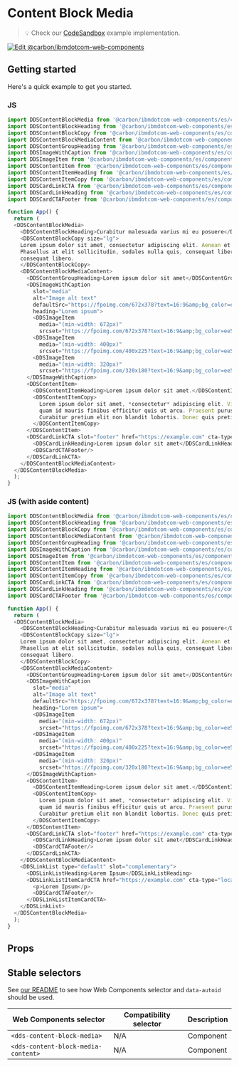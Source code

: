 
# Content Block Media

> 💡 Check our
> [CodeSandbox](https://githubbox.com/carbon-design-system/carbon-for-ibm-dotcom/tree/main/packages/web-components/examples/codesandbox/components-react/content-block-media)
> example implementation.

[![Edit @carbon/ibmdotcom-web-components](https://codesandbox.io/static/img/play-codesandbox.svg)](https://githubbox.com/carbon-design-system/carbon-for-ibm-dotcom/tree/main/packages/web-components/examples/codesandbox/components-react/content-block-media)

## Getting started

Here's a quick example to get you started.

### JS

```javascript
import DDSContentBlockMedia from '@carbon/ibmdotcom-web-components/es/components-react/content-block-media/content-block-media.js';
import DDSContentBlockHeading from '@carbon/ibmdotcom-web-components/es/components-react/content-block/content-block-heading.js';
import DDSContentBlockCopy from '@carbon/ibmdotcom-web-components/es/components-react/content-block/content-block-copy.js';
import DDSContentBlockMediaContent from '@carbon/ibmdotcom-web-components/es/components-react/content-block-media/content-block-media-content.js';
import DDSContentGroupHeading from '@carbon/ibmdotcom-web-components/es/components-react/content-group/content-group-heading.js';
import DDSImageWithCaption from '@carbon/ibmdotcom-web-components/es/components-react/image-with-caption/image-with-caption.js';
import DDSImageItem from '@carbon/ibmdotcom-web-components/es/components-react/image/image-item.js';
import DDSContentItem from '@carbon/ibmdotcom-web-components/es/components-react/content-item/content-item.js';
import DDSContentItemHeading from '@carbon/ibmdotcom-web-components/es/components-react/content-item/content-item-heading.js';
import DDSContentItemCopy from '@carbon/ibmdotcom-web-components/es/components-react/content-item/content-item-copy.js';
import DDSCardLinkCTA from '@carbon/ibmdotcom-web-components/es/components-react/cta/card-link-cta.js';
import DDSCardLinkHeading from '@carbon/ibmdotcom-web-components/es/components-react/card-link/card-link-heading.js';
import DDSCardCTAFooter from '@carbon/ibmdotcom-web-components/es/components-react/cta/card-cta-footer.js';

function App() {
  return (
  <DDSContentBlockMedia>
    <DDSContentBlockHeading>Curabitur malesuada varius mi eu posuere</DDSContentBlockHeading>
    <DDSContentBlockCopy size="lg">
    Lorem ipsum dolor sit amet, consectetur adipiscing elit. Aenean et ultricies est. Mauris iaculis eget dolor nec hendrerit.
    Phasellus at elit sollicitudin, sodales nulla quis, consequat libero. Phasellus at elit sollicitudin, sodales nulla quis,
    consequat libero.
    </DDSContentBlockCopy>
    <DDSContentBlockMediaContent>
      <DDSContentGroupHeading>Lorem ipsum dolor sit amet</DDSContentGroupHeading>
      <DDSImageWithCaption
        slot="media"
        alt="Image alt text"
        defaultSrc="https://fpoimg.com/672x378?text=16:9&amp;bg_color=ee5396&amp;text_color=161616"
        heading="Lorem ipsum">
        <DDSImageItem
          media="(min-width: 672px)"
          srcset="https://fpoimg.com/672x378?text=16:9&amp;bg_color=ee5396&amp;text_color=161616"/>
        <DDSImageItem
          media="(min-width: 400px)"
          srcset="https://fpoimg.com/400x225?text=16:9&amp;bg_color=ee5396&amp;text_color=161616"/>
        <DDSImageItem
          media="(min-width: 320px)"
          srcset="https://fpoimg.com/320x180?text=16:9&amp;bg_color=ee5396&amp;text_color=161616"/>
      </DDSImageWithCaption>
      <DDSContentItem>
        <DDSContentItemHeading>Lorem ipsum dolor sit amet.</DDSContentItemHeading>
        <DDSContentItemCopy>
          Lorem ipsum dolor sit amet, *consectetur* adipiscing elit. Vivamus sed interdum tortor. Sed id pellentesque diam. In ut
          quam id mauris finibus efficitur quis ut arcu. Praesent purus turpis, venenatis eget odio et, tincidunt bibendum sem.
          Curabitur pretium elit non blandit lobortis. Donec quis pretium odio, in dignissim sapien.
        </DDSContentItemCopy>
      </DDSContentItem>
      <DDSCardLinkCTA slot="footer" href="https://example.com" cta-type="local">
        <DDSCardLinkHeading>Lorem ipsum dolor sit amet</DDSCardLinkHeading>
        <DDSCardCTAFooter/>
      </DDSCardLinkCTA>
    </DDSContentBlockMediaContent>
  </DDSContentBlockMedia>
  );
}
```

### JS (with aside content)

```javascript
import DDSContentBlockMedia from '@carbon/ibmdotcom-web-components/es/components-react/content-block-media/content-block-media.js';
import DDSContentBlockHeading from '@carbon/ibmdotcom-web-components/es/components-react/content-block/content-block-heading.js';
import DDSContentBlockCopy from '@carbon/ibmdotcom-web-components/es/components-react/content-block/content-block-copy.js';
import DDSContentBlockMediaContent from '@carbon/ibmdotcom-web-components/es/components-react/content-block-media/content-block-media-content.js';
import DDSContentGroupHeading from '@carbon/ibmdotcom-web-components/es/components-react/content-group/content-group-heading.js';
import DDSImageWithCaption from '@carbon/ibmdotcom-web-components/es/components-react/image-with-caption/image-with-caption.js';
import DDSImageItem from '@carbon/ibmdotcom-web-components/es/components-react/image/image-item.js';
import DDSContentItem from '@carbon/ibmdotcom-web-components/es/components-react/content-item/content-item.js';
import DDSContentItemHeading from '@carbon/ibmdotcom-web-components/es/components-react/content-item/content-item-heading.js';
import DDSContentItemCopy from '@carbon/ibmdotcom-web-components/es/components-react/content-item/content-item-copy.js';
import DDSCardLinkCTA from '@carbon/ibmdotcom-web-components/es/components-react/cta/card-link-cta.js';
import DDSCardLinkHeading from '@carbon/ibmdotcom-web-components/es/components-react/card-link/card-link-heading.js';
import DDSCardCTAFooter from '@carbon/ibmdotcom-web-components/es/components-react/cta/card-cta-footer.js';

function App() {
  return (
  <DDSContentBlockMedia>
    <DDSContentBlockHeading>Curabitur malesuada varius mi eu posuere</DDSContentBlockHeading>
    <DDSContentBlockCopy size="lg">
    Lorem ipsum dolor sit amet, consectetur adipiscing elit. Aenean et ultricies est. Mauris iaculis eget dolor nec hendrerit.
    Phasellus at elit sollicitudin, sodales nulla quis, consequat libero. Phasellus at elit sollicitudin, sodales nulla quis,
    consequat libero.
    </DDSContentBlockCopy>
    <DDSContentBlockMediaContent>
      <DDSContentGroupHeading>Lorem ipsum dolor sit amet</DDSContentGroupHeading>
      <DDSImageWithCaption
        slot="media"
        alt="Image alt text"
        defaultSrc="https://fpoimg.com/672x378?text=16:9&amp;bg_color=ee5396&amp;text_color=161616"
        heading="Lorem ipsum">
        <DDSImageItem
          media="(min-width: 672px)"
          srcset="https://fpoimg.com/672x378?text=16:9&amp;bg_color=ee5396&amp;text_color=161616"/>
        <DDSImageItem
          media="(min-width: 400px)"
          srcset="https://fpoimg.com/400x225?text=16:9&amp;bg_color=ee5396&amp;text_color=161616"/>
        <DDSImageItem
          media="(min-width: 320px)"
          srcset="https://fpoimg.com/320x180?text=16:9&amp;bg_color=ee5396&amp;text_color=161616"/>
      </DDSImageWithCaption>
      <DDSContentItem>
        <DDSContentItemHeading>Lorem ipsum dolor sit amet.</DDSContentItemHeading>
        <DDSContentItemCopy>
          Lorem ipsum dolor sit amet, *consectetur* adipiscing elit. Vivamus sed interdum tortor. Sed id pellentesque diam. In ut
          quam id mauris finibus efficitur quis ut arcu. Praesent purus turpis, venenatis eget odio et, tincidunt bibendum sem.
          Curabitur pretium elit non blandit lobortis. Donec quis pretium odio, in dignissim sapien.
        </DDSContentItemCopy>
      </DDSContentItem>
      <DDSCardLinkCTA slot="footer" href="https://example.com" cta-type="local">
        <DDSCardLinkHeading>Lorem ipsum dolor sit amet</DDSCardLinkHeading>
        <DDSCardCTAFooter/>
      </DDSCardLinkCTA>
    </DDSContentBlockMediaContent>
    <DDSLinkList type="default" slot="complementary">
      <DDSLinkListHeading>Lorem Ipsum</DDSLinkListHeading>
      <DDSLinkListItemCardCTA href="https://example.com" cta-type="local">
        <p>Lorem Ipsum</p>
        <DDSCardCTAFooter/>
      </DDSLinkListItemCardCTA>
    </DDSLinkList>
  </DDSContentBlockMedia>
  );
}
```

## Props

<Props of={PropTypesRef} />

## Stable selectors

See [our README](https://github.com/carbon-design-system/carbon-for-ibm-dotcom/tree/main/packages/web-components#stable-selectors-for-analytics-and-integratione2e-testing-in-web-components) to see how Web Components selector and `data-autoid` should be used.

| Web Components selector | Compatibility selector | Description |
| ----------------------- | ---------------------- | ----------- |
| `<dds-content-block-media>`        | N/A                    | Component   |
| `<dds-content-block-media-content>`        | N/A                    | Component   |

<Description markdown={contributing} />
